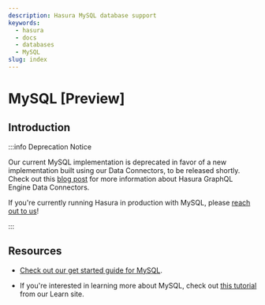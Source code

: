 ```yaml
---
description: Hasura MySQL database support
keywords:
  - hasura
  - docs
  - databases
  - MySQL
slug: index
---
```


# MySQL [Preview]

## Introduction

:::info Deprecation Notice

Our current MySQL implementation is deprecated in favor of a new implementation built using our Data Connectors, to be
released shortly. Check out this [blog post](https://hasura.io/blog/hasura-graphql-data-connectors/) for more
information about Hasura GraphQL Engine Data Connectors.

If you're currently running Hasura in production with MySQL, please [reach out to us](https://hasura.io/help/)!

:::

## Resources

- [Check out our get started guide for MySQL](/databases/mysql/getting-started.mdx).

- If you're interested in learning more about MySQL, check out
  [this tutorial](https://hasura.io/learn/database/mysql/introduction/) from our Learn site.
